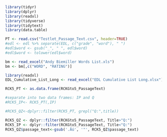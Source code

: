 
```{r}
library(tidyr)
library(dplyr)
library(readxl)
library(tidyverse)
library(tidytext)
library(data.table)
```

```{r}
PT <- read.csv("Testlet_Passage_Text.csv", header=TRUE)
#edl <- edl %>% separate(EDL, c("grade", "word"), " ")
#edl$word <- gsub("_", " ", edl$word)
#edl$word <- tolower(edl$word)
```

```{r}
bm <- read_excel("Andy Biemiller Words List.xls")
bm <- bm[,c("WORD", "RATING")]
```

```{r}
library(readxl)
EDL_Cumulative_List_Long <- read_excel("EDL Cumulative List Long.xlsx")
```
```{r}

RCK5_PT <- as.data.frame(RCKGto5_PassageText)
```

```{r}
#separate into two data frames: IP and Q
#RCK5_IP<- RCK5_PT(,IP)

#RCK5_QZ<-dplyr::filter(RCK5_PT, grepl("Q:",title))
```
```{r}
RCK5_QZ <- dplyr::filter(RCKGto5_PassageText, Title>"Q:")
RCK5_IP <- dplyr::filter(RCKGto5_PassageText, Title<"Q:")
RCK5_QZ$passage_text<-gsub('.Äú', '"', RCK5_QZ$passage_text)
```



